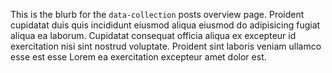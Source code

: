 
This is the blurb for the `data-collection` posts overview page. Proident
cupidatat duis quis incididunt eiusmod aliqua eiusmod do adipisicing fugiat
aliqua ea laborum. Cupidatat consequat officia aliqua ex excepteur id
exercitation nisi sint nostrud voluptate. Proident sint laboris veniam ullamco
esse est esse Lorem ea exercitation excepteur amet dolor est.

